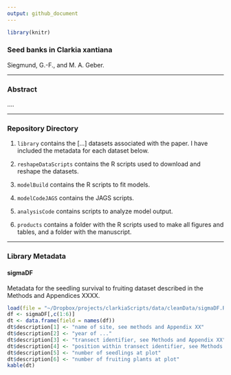 ```yaml
---
output: github_document
---
```


```r
library(knitr)
```
### Seed banks in Clarkia xantiana

Siegmund, G.-F., and M. A. Geber. 

---

### Abstract

....

---

### Repository Directory

1. `library` contains the [...] datasets associated with the paper. I have included the metadata for each dataset below. 

2. `reshapeDataScripts` contains the R scripts used to download and reshape the datasets.

3. `modelBuild` contains the R scripts to fit models.

4. `modelCodeJAGS` contains the JAGS scripts.

5. `analysisCode` contains scripts to analyze model output.

6. `products` contains a folder with the R scripts used to make all figures and tables, and a folder with the manuscript.

----

### Library Metadata

#### sigmaDF

Metadata for the seedling survival to fruiting dataset described in the Methods and Appendices XXXX.

```r
load(file = "~/Dropbox/projects/clarkiaScripts/data/cleanData/sigmaDF.RData")
df <- sigmaDF[,c(1:6)]
dt <- data.frame(field = names(df))
dt$description[1] <- "name of site, see methods and Appendix XX"
dt$description[2] <- "year of ..."
dt$description[3] <- "transect identifier, see Methods and Appendix XX"
dt$description[4] <- "position within transect identifier, see Methods and Appendix XX"
dt$description[5] <- "number of seedlings at plot"
dt$description[6] <- "number of fruiting plants at plot"
kable(dt)
```

<br>